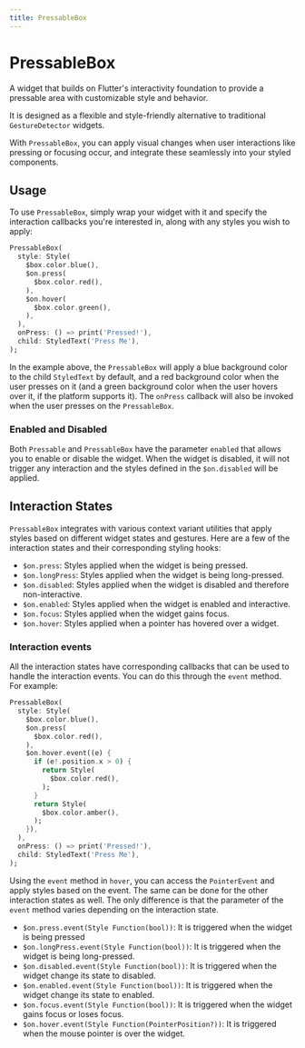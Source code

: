 ```yaml
---
title: PressableBox
---
```


# PressableBox

A widget that builds on Flutter's interactivity foundation to provide a pressable area with customizable style and behavior.

It is designed as a flexible and style-friendly alternative to traditional `GestureDetector` widgets.

With `PressableBox`, you can apply visual changes when user interactions like pressing or focusing occur, and integrate these seamlessly into your styled components.

## Usage

To use `PressableBox`, simply wrap your widget with it and specify the interaction callbacks you're interested in, along with any styles you wish to apply:

```dart
PressableBox(
  style: Style(
    $box.color.blue(),
    $on.press(
      $box.color.red(),
    ),
    $on.hover(
      $box.color.green(),
    ),
  ),
  onPress: () => print('Pressed!'),
  child: StyledText('Press Me'),
);
```

In the example above, the `PressableBox` will apply a blue background color to the child `StyledText` by default, and a red background color when the user presses on it (and a green background color when the user hovers over it, if the platform supports it). The `onPress` callback will also be invoked when the user presses on the `PressableBox`.

### Enabled and Disabled 

Both `Pressable` and `PressableBox` have the parameter `enabled` that allows you to enable or disable the widget. When the widget is disabled, it will not trigger any interaction and the styles defined in the `$on.disabled` will be applied.

## Interaction States

`PressableBox` integrates with various context variant utilities that apply styles based on different widget states and gestures. Here are a few of the interaction states and their corresponding styling hooks:

- `$on.press`: Styles applied when the widget is being pressed.
- `$on.longPress`: Styles applied when the widget is being long-pressed.
- `$on.disabled`: Styles applied when the widget is disabled and therefore non-interactive.
- `$on.enabled`: Styles applied when the widget is enabled and interactive.
- `$on.focus`: Styles applied when the widget gains focus.
- `$on.hover`: Styles applied when a pointer has hovered over a widget.

### Interaction events

All the interaction states have corresponding callbacks that can be used to handle the interaction events. You can do this through the `event` method. For example:

```dart
PressableBox(
  style: Style(
    $box.color.blue(),
    $on.press(
      $box.color.red(),
    ),
    $on.hover.event((e) {
      if (e!.position.x > 0) {
        return Style(
          $box.color.red(),
        );
      }
      return Style(
        $box.color.amber(),
      );
    }),
  ),
  onPress: () => print('Pressed!'),
  child: StyledText('Press Me'),
);

```

Using the `event` method in `hover`, you can access the `PointerEvent` and apply styles based on the event. The same can be done for the other interaction states as well. The only difference is that the parameter of the `event` method varies depending on the interaction state.

- `$on.press.event(Style Function(bool))`: It is triggered when the widget is being pressed
- `$on.longPress.event(Style Function(bool))`: It is triggered when the widget is being long-pressed.
- `$on.disabled.event(Style Function(bool))`: It is triggered when the widget change its state to disabled.
- `$on.enabled.event(Style Function(bool))`: It is triggered when the widget change its state to enabled.
- `$on.focus.event(Style Function(bool))`: It is triggered when the widget gains focus or loses focus.
- `$on.hover.event(Style Function(PointerPosition?))`: It is triggered when the mouse pointer is over the widget.
